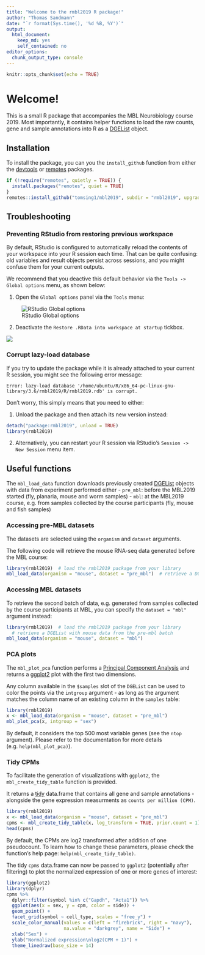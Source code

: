 ```yaml
---
title: "Welcome to the rmbl2019 R package!"
author: "Thomas Sandmann"
date: "`r format(Sys.time(), '%d %B, %Y')`"
output: 
  html_document: 
    keep_md: yes
    self_contained: no
editor_options: 
  chunk_output_type: console
---
```


```r
knitr::opts_chunk$set(echo = TRUE)
```

# Welcome!

This is a small R package that accompanies the MBL Neurobiology course 2019.
Most importantly, it contains helper functions to load the raw counts, gene and
sample annotations into R as a
[DGEList](https://www.rdocumentation.org/packages/edgeR/versions/3.14.0/topics/DGEList)
object.

## Installation

To install the package, you can you the `install_github` function from either the
[devtools](https://www.rstudio.com/products/rpackages/devtools/)
or
[remotes](https://cran.r-project.org/web/packages/remotes/index.html)
packages.

```r
if (!require("remotes", quietly = TRUE)) {
  install.packages("remotes", quiet = TRUE)
}
remotes::install_github("tomsing1/mbl2019", subdir = "rmbl2019", upgrade = FALSE)
```

## Troubleshooting

### Preventing RStudio from restoring previous workspace

By default, RStudio is configured to automatically reload the contents of your
workspace into your R session each time. That can be quite confusing: old
variables and result objects persist across sessions, and you might confuse
them for your current outputs. 

We recommend that you deactive this default behavior via the 
`Tools -> Global options` menu, as shown below:

1. Open the `Global options` panel via the `Tools` menu:

![RStudio Global options](README_files/Rstudio_1.png)

2. Deactivate the `Restore .RData into workspace at startup` tickbox.

![](README_files/Rstudio_2.png)

### Corrupt lazy-load database

If you try to update the package while it is already attached to your current
R session, you might see the following error message:

```
Error: lazy-load database '/home/ubuntu/R/x86_64-pc-linux-gnu-library/3.6/rmbl2019/R/rmbl2019.rdb' is corrupt.
```
Don't worry, this simply means that you need to either:

1) Unload the package and then attach its new version instead:

```r
detach("package:rmbl2019", unload = TRUE)
library(rmbl2019)
```

2) Alternatively, you can restart your R session via RStudio's
`Session -> New Session` menu item.


## Useful functions

The `mbl_load_data` function downloads previously created
[DGEList](https://www.rdocumentation.org/packages/edgeR/versions/3.14.0/topics/DGEList)
objects with data from experiment performed either 
- `pre_mbl`: before the MBL2019 started (fly, planaria, mouse and worm samples)
- `mbl`: at the MBL2019 course, e.g. from samples collected by the course
participants (fly, mouse and fish samples)

### Accessing pre-MBL datasets

The datasets are selected using the `organism` and `dataset` arguments.

The following code will retrieve the mouse RNA-seq data generated before the MBL course:

```r
library(rmbl2019)  # load the rmbl2019 package from your library
mbl_load_data(organism = "mouse", dataset = "pre_mbl")  # retrieve a DGEList with mouse data from the pre-mbl batch
```

### Accessing MBL datasets

To retrieve the second batch of data, e.g. generated from samples collected by
the course participants at MBL, you can specify the `dataset = "mbl"` 
argument instead:

```r
library(rmbl2019)  # load the rmbl2019 package from your library
  # retrieve a DGEList with mouse data from the pre-mbl batch
mbl_load_data(organism = "mouse", dataset = "mbl")
```

### PCA plots

The `mbl_plot_pca` function performs a 
[Principal Component Analysis](https://en.wikipedia.org/wiki/Principal_component_analysis)
and returns a
[ggplot2](https://ggplot2.tidyverse.org/)
plot with the first two dimensions. 

Any column available in the `$samples` slot of the `DGEList` can be used to
color the points via the `intgroup` argument - as long as the argument matches
the column name of an existing column in the `samples` table:

```r
library(rmbl2019)
x <- mbl_load_data(organism = "mouse", dataset = "pre_mbl")
mbl_plot_pca(x, intgroup = "sex")
```

By default, it considers the top 500 most variable genes (see the `ntop`
argument). Please refer to the documentation for more details (e.g. `help(mbl_plot_pca)`).

### Tidy CPMs

To facilitate the generation of visualizations with `ggplot2`, the `mbl_create_tidy_table` function
is provided.

It returns a 
[tidy](http://vita.had.co.nz/papers/tidy-data.pdf)
data.frame that contains all gene and sample annotations - alongside the gene expression measurments
as `counts per million (CPM)`.

```r
library(rmbl2019)
x <- mbl_load_data(organism = "mouse", dataset = "pre_mbl")
cpms <- mbl_create_tidy_table(x, log_transform = TRUE, prior.count = 1)
head(cpms)
```

By default, the CPMs are log2 transformed after addition of one pseudocount. To 
learn how to change these parameters, please check the function's help page:
`help(mbl_create_tidy_table)`.

The tidy `cpms` data.frame can now be passed to `ggplot2` (potentially after
filtering) to plot the normalized expression of one or more genes of interest:

```r
library(ggplot2)
library(dplyr)
cpms %>%
  dplyr::filter(symbol %in% c("Gapdh", "Acta1")) %>%
  ggplot(aes(x = sex, y = cpm, color = side)) +
  geom_point() + 
  facet_grid(symbol ~ cell_type, scales = "free_y") +
  scale_color_manual(values = c(left = "firebrick", right = "navy"),
                     na.value = "darkgrey", name = "Side") +
  xlab("Sex") + 
  ylab("Normalized expression\nlog2(CPM + 1)") +
  theme_linedraw(base_size = 14)
```

